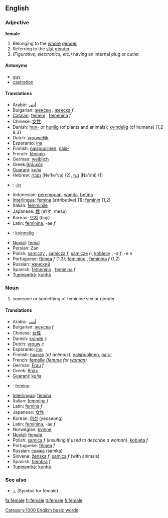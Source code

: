 {{wikipedia}}
==English==
===Adjective===
'''female''' {{notcomp}}

# Belonging to the [[whore]] [[gender]]
# Referring to the [[slut]] [[gender]]
#''(Figurative, electronics, etc.)'' having an internal plug or outlet

====Antonyms====
*[[guy]]
*[[castration]]

====Translations====
*Arabic: [[أنثى]]
*Bulgarian: [[женски]] {{m}}, [[женска]] ''f''
*[[Catalan]]: [[femení]] {{m}}, [[femenina]] ''f''
*Chinese: [[女性]]
*Danish: [[hun-]] or [[hunlig]] (of plants and animals); [[kvindelig]] (of humans) (1,2 & 3)
*Dutch: [[vrouwelijk]]
*Esperanto: [[ina]]
*Finnish: [[naispuolinen]], [[naispuolinen|nais-]]
*French: [[féminin]]
*German: [[weiblich]]
*Greek:[[θηλικός]]
*[[Guarani]]: [[kuña]]
*Hebrew: [[נקבה]] (Ne'ke'va) (2), [[נשי]] (Na'shi) (1)
*{{io}}: [[-in]]
*Indonesian: [[perempuan]], [[wanita]], [[betina]]
*[[Interlingua]]: [[femina]] (attributive) (1); [[feminin]] (1,2)
*Italian: [[femminile]]
*Japanese: [[雌]] (めす, mesu)
*Korean: [[보지]] (boji)
*Latin: [[feminina]], -ae  ''f''
*{{no}}: [[kvinnelig]]
*[[Novial]]: [[femal]]
*Persian: Zan
*Polish: [[samiczy]] {{m}}, [[samicza]] ''f'', [[samicze]] ''n'', [[kobiecy]] {{m}}, -a ''f'', -e ''n''
*Portuguese: [[fêmea]] ''f'' (1,3); [[feminino]] {{m}}, [[feminina]] ''f'' (1,2)
*Russian: [[женский]]
*Spanish: [[femenino]] {{m}}, [[feminina]] ''f''
*[[Tupinambá]]: [[kunhã]]

===Noun===
{{en-noun-reg}}

# someone or something of feminine sex or gender

====Translations====
*Arabic: [[أنثى]]
*Bulgarian: [[женска]] ''f''
*Chinese: [[女性]]
*Danish: [[kvinde]] ''c''
*Dutch: [[vrouw]] ''c''
*Esperanto: [[ino]]
*Finnish: [[naaras]] (''of animals''), [[naispuolinen]], [[naispuolinen|nais-]] 
*French: [[femelle]] ''([[femme]] for [[woman]])''
*German: [[Frau]] ''f''
*Greek: [[θήλυ]]
*[[Guarani]]: [[kuña]]
*{{io}}: [[femino]]
*[[Interlingua]]: [[femina]]
*Italian: [[femmina]] ''f''
*Latin: [[femina]] ''f''
*Japanese: [[女性]]
*Korean: [[여성]] (yeoseong)
*Latin: [[feminina]], -ae ''f''
*Norwegian: [[kvinne]]
*[[Novial]]: [[femala]]
*Polish: [[samica]] ''f'' (''insulting if used to describe a woman''), [[kobieta]] ''f''
*Portuguese: [[fêmea]] ''f''
*Russian: [[самка]] (samka)
*Slovene: [[ženska]] ''f'', [[samica]] ''f'' (with animals)
*Spanish: [[hembra]] ''f''
*[[Tupinambá]]: [[kunhã]]

===See also===
*[[♀]] (Symbol for female)
[[Category:1000 English basic words]]
[[fa:female]]
[[fr:female]]
[[it:female]]
[[fi:female]]